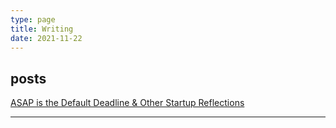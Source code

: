 ```yaml
---
type: page
title: Writing
date: 2021-11-22
---
```


## posts

[ASAP is the Default Deadline & Other Startup Reflections](https://dheera.substack.com/p/asap-is-the-default-deadline-and)

---
